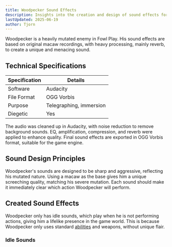```yaml
---
title: Woodpecker Sound Effects
description: Insights into the creation and design of sound effects for Woodpecker in Fowl Play
lastUpdated: 2025-06-19
author: Tjorn
---
```



Woodpecker is a heavily mutated enemy in Fowl Play. His sound effects are based on original macaw recordings, with heavy processing, mainly reverb, to create a unique and menacing sound.

## Technical Specifications

| Specification | Details                 |
| ------------- | ----------------------- |
| Software      | Audacity                |
| File Format   | OGG Vorbis              |
| Purpose       | Telegraphing, immersion |
| Diegetic      | Yes                     |

The audio was cleaned up in Audacity, with noise reduction to remove background sounds. EQ, amplification, compression, and reverb were applied to enhance quality. Final sound effects are exported in OGG Vorbis format, suitable for the game engine.

## Sound Design Principles

Woodpecker's sounds are designed to be sharp and aggressive, reflecting his mutated nature. Using a macaw as the base gives him a unique screeching quality, matching his severe mutation. Each sound should make it immediately clear which action Woodpecker will perform.

## Created Sound Effects

Woodpecker only has idle sounds, which play when he is not performing actions, giving him a lifelike presence in the game world. This is because Woodpecker only uses standard [abilities](/fowl-play/art/sound/abilities) and weapons, without unique flair.

### Idle Sounds

<AudioPlayer
  src="/sfx/enemies/woodpecker/random/woodpecker1.ogg"
  title="Idle Sound 1"
  description="Short sound of a macaw screeching."
/>
<AudioPlayer
  src="/sfx/enemies/woodpecker/random/woodpecker2.ogg"
  title="Idle Sound 2"
  description="Short sound of a macaw screeching."
/>
<AudioPlayer
  src="/sfx/enemies/woodpecker/random/woodpecker3.ogg"
  title="Idle Sound 3"
  description="Short sound of a macaw screeching."
/>
<AudioPlayer
  src="/sfx/enemies/woodpecker/random/woodpecker4.ogg"
  title="Idle Sound 4"
  description="Short sound of a macaw screeching."
/>
